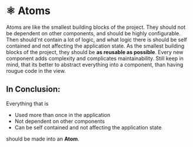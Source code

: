 
<Meta title="⚛️ Atoms / Introduction" />

# ⚛️ Atoms
Atoms are like the smallest building blocks of the project. They should not be dependent on other components, and should be highly configurable.
Then should'nt contain a lot of logic, and what logic there is should be self contained and not affecting the application state.
As the smallest building blocks of the project, they should be **as reusable as possible**. Every new component adds complexity and complicates maintainability.
Still keep in mind, that its better to abstract everything into a component, than having rougue code in the view.
## In Conclusion:
Everything that is

- Used more than once in the application
- Not dependent on other components
- Can be self contained and not affecting the application state

should be made into an **Atom**.